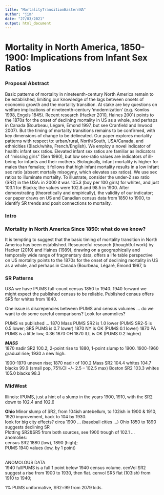 ```yaml
---
title: "MortalityTransitionEasternNA"
author: "jim"
date: "27/03/2021"
output: html_document
---
```

# Mortality in North America, 1850-1900: Implications from Infant Sex Ratios

### Proposal Abstract

Basic patterns of mortality in nineteenth-century North America remain to be established, limiting our knowledge of the lags between onsets of economic growth and the mortality transition.  At stake are key questions on welfare implications of nineteenth-century ‘modernization’ (e.g. Komlos 1998, Engels 1845).  Recent research (Hacker 2010, Haines 2001) points to the 1870s for the onset of declining mortality in US as a whole, and perhaps in Canada (Bourbeau, Légaré, Émond 1997, but see Cranfield and Inwood 2007). But the timing of mortality transitions remains to be confirmed, with key dimensions of change to be delineated. Our paper explores mortality patterns with respect to: urban/rural, North/South, USA/Canada, and ethnicities (Black/white, French/English).  We employ a novel indicator of health: infant sex ratios.  Elevated infant sex ratios are familiar as indicators of “missing girls” (Sen 1990), but low sex-ratio values are indicators of ill-being for infants and their mothers. Biologically, infant mortality is higher for males than females; it follows that high infant mortality results in a low infant sex ratio (absent mortally misogyny, which elevates sex ratios). We use sex ratios to illuminate mortality. To illustrate, consider the under-2 sex ratio (SR2) in the USA: in 2000 it was 105.3 (boy per 100 girls) for whites, and just 103.1 for Blacks;  the values were 102.8 and 98.5 in 1900.  After demonstrating (theoretically and empirically), the validity of our indicator; our paper draws on US and Canadian census data from 1850 to 1900, to identify SR trends and posit connections to mortality. 

### Intro

### Mortality in North America Since 1850: what do we know?

It is tempting to suggest that the basic timing of mortality transition in North America has been established. Resourceful research (thoughtful work) by Hacker (2010) and Haines (1989), drawing on a geographically and temporally wide range of fragmentary data, offers a life table perspective on US mortality
    points to the 1870s for the onset of declining mortality in US as a whole, and perhaps in Canada (Bourbeau, Légaré, Émond  1997, b

### SR Patterns 

USA we have IPUMS full-count census 1850 to 1940. 1940 forward we might expect the published census to be reliable. Published census offers SR5 for whites from 1840. 

One issue is discrepencies between IPUMS and census volumes ... do we want to do some careful comparisons? Look for anomolies?

PUMS vs published ... 
1870 Mass PUMS SR2 is 1.0 lower (PUMS SR2-5 is 0.5 lower; SR5 PUMS is 0.7 lower)
1870 NY is OK (PUMS 0.1 lower)
1870 PA PUMS is a little low, 0.36
1870 OH
1870 ILL is OK (PUMS 0.2 higher)

***MASS***  
1870 nadir SR2 100.2, 2-point rise to 1880, 1-point slump to 1900. 1900-1960 gradual rise; 1930 a new high.   

1900-1970 uneven rise; 1870 nadir of 100.2
Mass   SR2 104.4  whites 104.7 blacks 99.9 (small pop, 75%CI +/- 2.5 -- 102.5 max)
Boston SR2 103.3  whites 105.0 blacks 98.3




<H3>MidWest</H3>

Illinois: IPUMS, just a hint of a slump in the years 1900, 1910, with the SR2 down to 102.4 and 102.6  


**Ohio** 
Minor slump of SR2, from 104ish antebellum, to 102ish in 1900 & 1910; 1920 improvement, back to 104 by 1930.
<br> look for big city effects? circa 1900 ... (baseball cities ...)
Ohio 1850 to 1890 suggests declining SR<br>
Plotting SR2&SR5 from both sources, see 1900 trough of 102.1 ... 
<br>anomolies: <br>
census SR2 1880 (low), 1890 (high); <br>
PUMS 1940 values (low, by 1 point)

<br>ANOMOLOUS DATA
<br>1940 fullPUMS is a full 1 point below 1940 census volume. 
cenVol SR2 suggest a rise from 1900 to 1930, then flat. 
cenvol SR5 flat (103ish) from 1910 to 1940; 

1% PUMS uniformative, SR2=99 from 2079 kids. 

